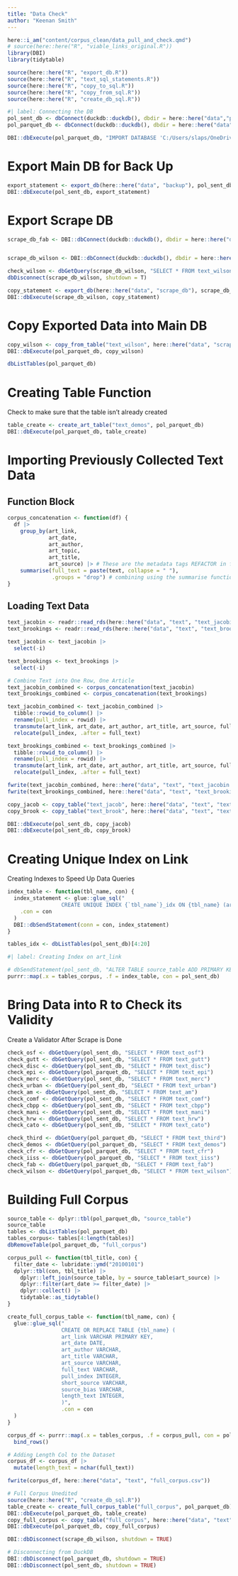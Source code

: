 ```yaml
---
title: "Data Check"
author: "Keenan Smith"
---
```


```r
here::i_am("content/corpus_clean/data_pull_and_check.qmd")
# source(here::here("R", "viable_links_original.R"))
library(DBI)
library(tidytable)

source(here::here("R", "export_db.R"))
source(here::here("R", "text_sql_statements.R"))
source(here::here("R", "copy_to_sql.R"))
source(here::here("R", "copy_from_sql.R"))
source(here::here("R", "create_db_sql.R"))
```


```r
#| label: Connecting the DB
pol_sent_db <- dbConnect(duckdb::duckdb(), dbdir = here::here("data","political-sentiment.duckdb"))
pol_parquet_db <- dbConnect(duckdb::duckdb(), dbdir = here::here("data","pol-parquet.duckdb"))
```

```r
DBI::dbExecute(pol_parquet_db, "IMPORT DATABASE 'C:/Users/slaps/OneDrive/Documents/Programming/political-sentiment/data/backup'")
```

# Export Main DB for Back Up

```r
export_statement <- export_db(here::here("data", "backup"), pol_sent_db)
DBI::dbExecute(pol_sent_db, export_statement)
```

# Export Scrape DB

```r
scrape_db_fab <- DBI::dbConnect(duckdb::duckdb(), dbdir = here::here("data","scrape_db","scrape_fab.duckdb"))


scrape_db_wilson <- DBI::dbConnect(duckdb::duckdb(), dbdir = here::here("data","scrape_db","scrape_wilson.duckdb"))

check_wilson <- dbGetQuery(scrape_db_wilson, "SELECT * FROM text_wilson")
dbDisconnect(scrape_db_wilson, shutdown = T)
```


```r
copy_statement <- export_db(here::here("data", "scrape_db"), scrape_db_wilson)
DBI::dbExecute(scrape_db_wilson, copy_statement)
```

# Copy Exported Data into Main DB

```r

copy_wilson <- copy_from_table("text_wilson", here::here("data", "scrape_db", "text_wilson.parquet"), pol_parquet_db)
DBI::dbExecute(pol_parquet_db, copy_wilson)
```


```r
dbListTables(pol_parquet_db)
```

# Creating Table Function

Check to make sure that the table isn't already created

```r
table_create <- create_art_table("text_demos", pol_parquet_db)
DBI::dbExecute(pol_parquet_db, table_create)
```

# Importing Previously Collected Text Data

## Function Block

```r
corpus_concatenation <- function(df) {
  df |>
    group_by(art_link,
             art_date,
             art_author,
             art_topic,
             art_title,
             art_source) |> # These are the metadata tags REFACTOR in future
    summarise(full_text = paste(text, collapse = " "),
              .groups = "drop") # combining using the summarise function
}
```

## Loading Text Data

```r
text_jacobin <- readr::read_rds(here::here("data", "text", "text_jacobin.rds")) |> as_tidytable()
text_brookings <- readr::read_rds(here::here("data", "text", "text_brooking.rds")) |> as_tidytable()

text_jacobin <- text_jacobin |>
  select(-i)

text_brookings <- text_brookings |>
  select(-i)

# Combine Text into One Row, One Article
text_jacobin_combined <- corpus_concatenation(text_jacobin)
text_brookings_combined <- corpus_concatenation(text_brookings)

text_jacobin_combined <- text_jacobin_combined |>
  tibble::rowid_to_column() |>
  rename(pull_index = rowid) |>
  transmute(art_link, art_date, art_author, art_title, art_source, full_text, pull_index) |>
  relocate(pull_index, .after = full_text)

text_brookings_combined <- text_brookings_combined |>
  tibble::rowid_to_column() |>
  rename(pull_index = rowid) |>
  transmute(art_link, art_date, art_author, art_title, art_source, full_text, pull_index) |>
  relocate(pull_index, .after = full_text)

fwrite(text_jacobin_combined, here::here("data", "text", "text_jacobin.csv"))
fwrite(text_brookings_combined, here::here("data", "text", "text_brookings.csv"))

copy_jacob <- copy_table("text_jacob", here::here("data", "text", "text_jacobin.csv"), pol_sent_db)
copy_brook <- copy_table("text_brook", here::here("data", "text", "text_brookings.csv"), pol_sent_db)

DBI::dbExecute(pol_sent_db, copy_jacob)
DBI::dbExecute(pol_sent_db, copy_brook)
```

# Creating Unique Index on Link

Creating Indexes to Speed Up Data Queries

```r
index_table <- function(tbl_name, con) {
  index_statement <- glue::glue_sql("
                 CREATE UNIQUE INDEX {`tbl_name`}_idx ON {tbl_name} (art_link, art_source)",
    .con = con
  )
  DBI::dbSendStatement(conn = con, index_statement)
}

tables_idx <- dbListTables(pol_sent_db)[4:20]
```


```r
#| label: Creating Index on art_link

# dbSendStatement(pol_sent_db, "ALTER TABLE source_table ADD PRIMARY KEY (art_source)")
purrr::map(.x = tables_corpus, .f = index_table, con = pol_sent_db)
```

# Bring Data into R to Check its Validity

Create a Validator After Scrape is Done

```r
check_osf <- dbGetQuery(pol_sent_db, "SELECT * FROM text_osf")
check_gutt <- dbGetQuery(pol_sent_db, "SELECT * FROM text_gutt")
check_disc <- dbGetQuery(pol_sent_db, "SELECT * FROM text_disc")
check_epi <- dbGetQuery(pol_parquet_db, "SELECT * FROM text_epi")
check_merc <- dbGetQuery(pol_sent_db, "SELECT * FROM text_merc")
check_urban <- dbGetQuery(pol_sent_db, "SELECT * FROM text_urban")
check_am <- dbGetQuery(pol_sent_db, "SELECT * FROM text_am")
check_comf <- dbGetQuery(pol_sent_db, "SELECT * FROM text_comf")
check_cbpp <- dbGetQuery(pol_sent_db, "SELECT * FROM text_cbpp")
check_mani <- dbGetQuery(pol_sent_db, "SELECT * FROM text_mani")
check_hrw <- dbGetQuery(pol_sent_db, "SELECT * FROM text_hrw")
check_cato <- dbGetQuery(pol_sent_db, "SELECT * FROM text_cato")

check_third <- dbGetQuery(pol_parquet_db, "SELECT * FROM text_third")
check_demos <- dbGetQuery(pol_parquet_db, "SELECT * FROM text_demos")
check_cfr <- dbGetQuery(pol_parquet_db, "SELECT * FROM text_cfr")
check_iiss <- dbGetQuery(pol_parquet_db, "SELECT * FROM text_iiss")
check_fab <- dbGetQuery(pol_parquet_db, "SELECT * FROM text_fab")
check_wilson <- dbGetQuery(pol_parquet_db, "SELECT * FROM text_wilson")
```


# Building Full Corpus

```r
source_table <- dplyr::tbl(pol_parquet_db, "source_table")
source_table
tables <- dbListTables(pol_parquet_db)
tables_corpus<- tables[4:length(tables)]
dbRemoveTable(pol_parquet_db, "full_corpus")
```


```r
corpus_pull <- function(tbl_title, con) {
  filter_date <- lubridate::ymd("20100101")
  dplyr::tbl(con, tbl_title) |>
    dplyr::left_join(source_table, by = source_table$art_source) |>
    dplyr::filter(art_date >= filter_date) |>
    dplyr::collect() |>
    tidytable::as_tidytable()
}

create_full_corpus_table <- function(tbl_name, con) {
  glue::glue_sql("
                 CREATE OR REPLACE TABLE {tbl_name} (
                 art_link VARCHAR PRIMARY KEY,
                 art_date DATE,
                 art_author VARCHAR,
                 art_title VARCHAR,
                 art_source VARCHAR,
                 full_text VARCHAR,
                 pull_index INTEGER,
                 short_source VARCHAR,
                 source_bias VARCHAR,
                 length_text INTEGER,
                 )",
                 .con = con
  )
}
```

```r
corpus_df <- purrr::map(.x = tables_corpus, .f = corpus_pull, con = pol_parquet_db) |>
  bind_rows()

# Adding Length Col to the Dataset
corpus_df <- corpus_df |>
  mutate(length_text = nchar(full_text))

fwrite(corpus_df, here::here("data", "text", "full_corpus.csv"))

# Full Corpus Unedited
source(here::here("R", "create_db_sql.R"))
table_create <- create_full_corpus_table("full_corpus", pol_parquet_db)
DBI::dbExecute(pol_parquet_db, table_create)
copy_full_corpus <- copy_table("full_corpus", here::here("data", "text", "full_corpus.csv"), pol_parquet_db)
DBI::dbExecute(pol_parquet_db, copy_full_corpus)
```

```r
DBI::dbDisconnect(scrape_db_wilson, shutdown = TRUE)
```


```r
# Disconnecting from DuckDB
DBI::dbDisconnect(pol_parquet_db, shutdown = TRUE)
DBI::dbDisconnect(pol_sent_db, shutdown = TRUE)
```